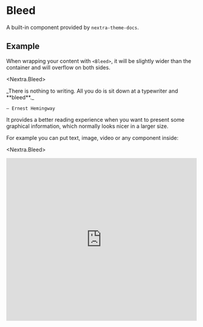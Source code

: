 # Bleed

A built-in component provided by `nextra-theme-docs`.

## Example

When wrapping your content with `<Bleed>`, it will be slightly wider than the container
and will overflow on both sides.

<Nextra.Bleed>
  <div style={{ border: '1px solid #888', padding: '4rem 2.5rem', textAlign: 'center' }}>
    _There is nothing to writing. All you do is sit down at a typewriter and **bleed**._

    — Ernest Hemingway

  </div>
</Nextra.Bleed>

It provides a better reading experience when you want to present some graphical information, which normally
looks nicer in a larger size.

For example you can put text, image, video or any component inside:

<Nextra.Bleed>
  <iframe
    width="100%"
    height="430"
    src="https://www.youtube.com/embed/3hccXiXI0u8"
    frameBorder="0"
    allow="accelerometer; autoplay; clipboard-write; encrypted-media; gyroscope; picture-in-picture"
    allowFullscreen
  />
</Nextra.Bleed>

You can even make it full-bleed using `<Bleed full>`:

<Nextra.Bleed full>
  ![Landscape](https://source.unsplash.com/eaxwP9J_V6s/1600x398)
</Nextra.Bleed>

## Usage

### MDX component

```mdx filename="bleed.mdx"
<Nextra.Bleed>Hey, I can use **Markdown** syntax here.</Nextra.Bleed>

<Nextra.Bleed full>
  ![Landscape](https://source.unsplash.com/eaxwP9J_V6s/1600x398)
</Nextra.Bleed>

<Nextra.Bleed full>
  <iframe
    src="https://codesandbox.io/embed/swr-states-4une7"
    width="100%"
    height="500px"
    title="SWR-States"
  />
</Nextra.Bleed>
```

### React Component

```jsx filename="bleed.jsx"
import Bleed from 'nextra-theme-docs/bleed'

<Bleed>Hey, I can use **Markdown** syntax here.</Bleed>

<Bleed full>
  ![Landscape](https://source.unsplash.com/eaxwP9J_V6s/1600x398)
</Bleed>

<Bleed full>
  <iframe
    src="https://codesandbox.io/embed/swr-states-4une7"
    width="100%"
    height="500px"
    title="SWR-States"
  />
</Bleed>
```
